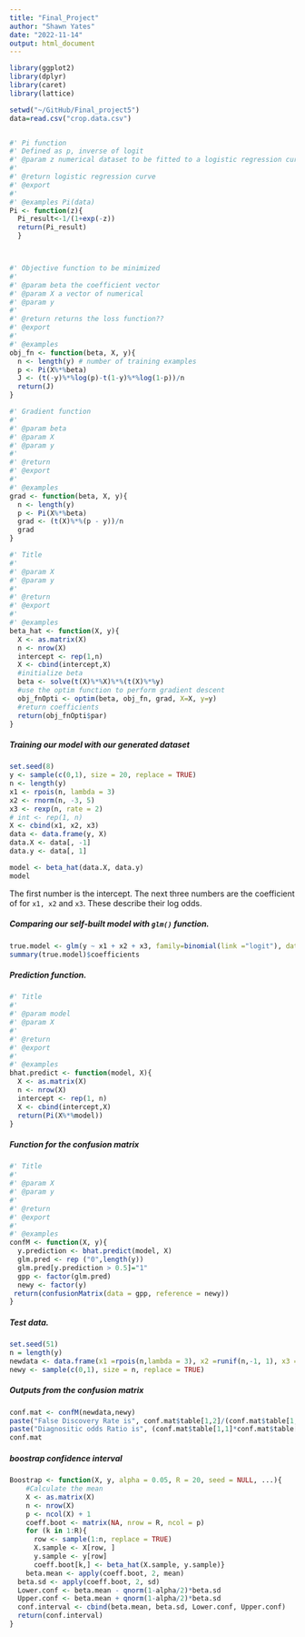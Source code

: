 ```yaml
---
title: "Final_Project"
author: "Shawn Yates"
date: "2022-11-14"
output: html_document
---
```


```r
library(ggplot2)
library(dplyr)
library(caret)
library(lattice)
```

```r
setwd("~/GitHub/Final_project5")
data=read.csv("crop.data.csv")


#' Pi function
#' Defined as p, inverse of logit
#' @param z numerical dataset to be fitted to a logistic regression curve 
#'
#' @return logistic regression curve 
#' @export
#'
#' @examples Pi(data)
Pi <- function(z){
  Pi_result<-1/(1+exp(-z))
  return(Pi_result)
  } 



#' Objective function to be minimized
#'
#' @param beta the coefficient vector 
#' @param X a vector of numerical 
#' @param y 
#'
#' @return returns the loss function??
#' @export
#'
#' @examples
obj_fn <- function(beta, X, y){
  n <- length(y) # number of training examples
  p <- Pi(X%*%beta)
  J <- (t(-y)%*%log(p)-t(1-y)%*%log(1-p))/n
  return(J)
}

```

```r

#' Gradient function
#'
#' @param beta 
#' @param X 
#' @param y 
#'
#' @return
#' @export
#'
#' @examples
grad <- function(beta, X, y){
  n <- length(y)
  p <- Pi(X%*%beta)
  grad <- (t(X)%*%(p - y))/n
  grad
}
```

```r
#' Title
#'
#' @param X 
#' @param y 
#'
#' @return
#' @export
#'
#' @examples
beta_hat <- function(X, y){
  X <- as.matrix(X)
  n <- nrow(X)
  intercept <- rep(1,n)
  X <- cbind(intercept,X)
  #initialize beta
  beta <- solve(t(X)%*%X)%*%(t(X)%*%y)
  #use the optim function to perform gradient descent
  obj_fnOpti <- optim(beta, obj_fn, grad, X=X, y=y)
  #return coefficients
  return(obj_fnOpti$par)
}
```
##### Training our model with our generated dataset
```r
set.seed(8)
y <- sample(c(0,1), size = 20, replace = TRUE)
n <- length(y)
x1 <- rpois(n, lambda = 3)
x2 <- rnorm(n, -3, 5)
x3 <- rexp(n, rate = 2)
# int <- rep(1, n)
X <- cbind(x1, x2, x3)
data <- data.frame(y, X)
data.X <- data[, -1]
data.y <- data[, 1]
```

```r
model <- beta_hat(data.X, data.y)
model
```
The first number is the intercept. The next three numbers are the coefficient of for `x1, x2`  and  `x3`. These describe their log odds.


##### Comparing our self-built model with `glm()` function.
```r
true.model <- glm(y ~ x1 + x2 + x3, family=binomial(link ="logit"), data = data)
summary(true.model)$coefficients
```

##### Prediction function.
```r
#' Title
#'
#' @param model 
#' @param X 
#'
#' @return
#' @export
#'
#' @examples
bhat.predict <- function(model, X){
  X <- as.matrix(X)
  n <- nrow(X)
  intercept <- rep(1, n)
  X <- cbind(intercept,X)
  return(Pi(X%*%model))
}
```

##### Function for the confusion matrix
```r
#' Title
#'
#' @param X 
#' @param y 
#'
#' @return
#' @export
#'
#' @examples
confM <- function(X, y){
  y.prediction <- bhat.predict(model, X)
  glm.pred <- rep ("0",length(y))
  glm.pred[y.prediction > 0.5]="1"
  gpp <- factor(glm.pred)
  newy <- factor(y)
 return(confusionMatrix(data = gpp, reference = newy)) 
}
```

#####  Test data.
```r
set.seed(51)
n = length(y)
newdata <- data.frame(x1 =rpois(n,lambda = 3), x2 =runif(n,-1, 1), x3 = rexp(n, rate= 5) )
newy <- sample(c(0,1), size = n, replace = TRUE)
```

##### Outputs from the confusion matrix
```r
conf.mat <- confM(newdata,newy)
paste("False Discovery Rate is", conf.mat$table[1,2]/(conf.mat$table[1,1] + conf.mat$table[1,2]))
paste("Diagnositic odds Ratio is", (conf.mat$table[1,1]*conf.mat$table[2,2])/(conf.mat$table[1,2]*conf.mat$table[2,1]))
conf.mat


```
#####  boostrap confidence interval 
```r
Boostrap <- function(X, y, alpha = 0.05, R = 20, seed = NULL, ...){
    #Calculate the mean
    X <- as.matrix(X)
    n <- nrow(X)
    p <- ncol(X) + 1
    coeff.boot <- matrix(NA, nrow = R, ncol = p)
    for (k in 1:R){
      row <- sample(1:n, replace = TRUE)
      X.sample <- X[row, ]
      y.sample <- y[row]
      coeff.boot[k,] <- beta_hat(X.sample, y.sample)}
    beta.mean <- apply(coeff.boot, 2, mean)
  beta.sd <- apply(coeff.boot, 2, sd)
  Lower.conf <- beta.mean - qnorm(1-alpha/2)*beta.sd
  Upper.conf <- beta.mean + qnorm(1-alpha/2)*beta.sd
  conf.interval <- cbind(beta.mean, beta.sd, Lower.conf, Upper.conf)
  return(conf.interval)
}


```




